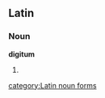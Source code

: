 ==Latin==
===Noun===
'''digitum''' {{m}}
# {{inflection of|digitus#Latin|digitus|acc|s}}

[[category:Latin noun forms]]